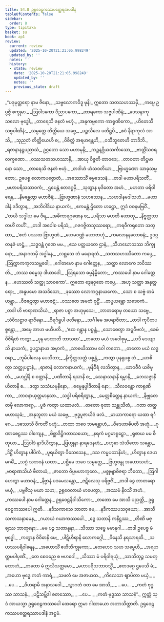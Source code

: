 ```yaml
---
title: 54.8 ဥရုဝေဠကဿပတ္ထေရအပဒါန
tableOfContents: false
sidebar:
  order: 8
type: tipitaka
basket: su
book: ap1
review:
  current: review
  updated: '2025-10-20T21:21:05.998249'
  updated_by: ''
  notes: ''
  history:
  - state: review
    date: '2025-10-20T21:21:05.998249'
    updated_by: ''
    notes: ''
    previous_state: draft
---
```



<DynamicBreadcrumb />


<ReviewStatus review={frontmatter.review} showDetails={true} />

<HypothesisAnnotation frontmatter={frontmatter} />

<Division number="251" book="ap1" e="ch" v="20" p="417">

<Paragraph number="7212" type="verses" book="ap1">
_“ပဒုမုတ္တရော နာမ ဇိနော,_  
_သဗ္ဗလောကဝိဒူ မုနိ;_  
ဣတော သတသဟဿမှိ,_  
_ကပ္ပေ ဥပ္ပဇ္ဇိ စက္ခုမာ._  

</Paragraph>

</Division>
<Division number="252" book="ap1" e="ch" v="20" p="417">

<Paragraph number="7213" type="verses" book="ap1">
_ဩဝါဒကော ဝိညာပကော,_  
_တာရကော သဗ္ဗပါဏိနံ;_  
_ဒေသနာကုသလော ဗုဒ္ဓေါ,_  
_တာရေသိ ဇနတံ ဗဟုံ._  

</Paragraph>

</Division>
<Division number="253" book="ap1" e="ch" v="20" p="418">

<Paragraph number="7214" type="verses" book="ap1">
_အနုကမ္ပကော ကာရုဏိကော,_  
_ဟိတေသီ သဗ္ဗပါဏိနံ;_  
_သမ္ပတ္တေ တိတ္ထိယေ သဗ္ဗေ,_  
_ပဉ္စသီလေ ပတိဋ္ဌပိ._  

</Paragraph>

</Division>
<Division number="254" book="ap1" e="ch" v="20" p="418">

<Paragraph number="7215" type="verses" book="ap1">
_ဧဝံ နိရာကုလံ အာသိ,_  
_သုညတံ တိတ္ထိယေဟိ စ;_  
_ဝိစိတ္တံ အရဟန္တေဟိ,_  
_ဝသီဘူတေဟိ တာဒိဘိ._  

</Paragraph>

</Division>
<Division number="255" book="ap1" e="ch" v="20" p="418">

<Paragraph number="7216" type="verses" book="ap1">
_ရတနာနဋ္ဌပညာသံ,_  
ဥဂ္ဂတော သော မဟာမုနိ;_  
_ကဉ္စနဂ္ဃိယသင်္ကာသော,_  
_ဗာတ္တိံသဝရလက္ခဏော._  

</Paragraph>

</Division>
<Division number="256" book="ap1" e="ch" v="20" p="418">

<Paragraph number="7217" type="verses" book="ap1">
_ဝဿသတသဟဿာနိ,_  
_အာယု ဝိဇ္ဇတိ တာဝဒေ;_  
_တာဝတာ တိဋ္ဌမာနော သော,_  
_တာရေသိ ဇနတံ ဗဟုံ._  

</Paragraph>

</Division>
<Division number="257" book="ap1" e="ch" v="20" p="418">

<Paragraph number="7218" type="verses" book="ap1">
_တဒါဟံ ဟံသဝတိယာ,_  
_ဗြာဟ္မဏော သာဓုသမ္မတော;_  
ဥပေစ္စ လောကပဇ္ဇောတံ,_  
_အဿောသိံ ဓမ္မဒေသနံ._  

</Paragraph>

</Division>
<Division number="258" book="ap1" e="ch" v="20" p="418">

<Paragraph number="7219" type="verses" book="ap1">
_တဒါ မဟာပရိသတိံ,_  
_မဟာပရိသသာဝကံ;_  
_ဌပေန္တံ ဧတဒဂ္ဂမှိ,_  
_သုတွာန မုဒိတော အဟံ._  

</Paragraph>

</Division>
<Division number="259" book="ap1" e="ch" v="20" p="418">

<Paragraph number="7220" type="verses" book="ap1">
_မဟတာ ပရိဝါရေန,_  
_နိမန္တေတွာ မဟာဇိနံ;_  
_ဗြာဟ္မဏာနံ သဟဿေန,_  
_သဟဒါနမဒါသဟံ._  

</Paragraph>

</Division>
<Division number="260" book="ap1" e="ch" v="20" p="418">

<Paragraph number="7221" type="verses" book="ap1">
_မဟာဒါနံ ဒဒိတွာန,_  
_အဘိဝါဒိယ နာယကံ;_  
_ဧကမန္တံ ဌိတော ဟဋ္ဌော,_  
ဣဒံ ဝစနမဗြဝိံ._  

</Paragraph>

</Division>
<Division number="261" book="ap1" e="ch" v="20" p="418">

<Paragraph number="7222" type="verses" book="ap1">
_‘တယိ သဒ္ဓါယ မေ ဝီရ,_  
_အဓိကာရဂုဏေန စ;_  
_ပရိသာ မဟတီ ဟောတု,_  
_နိဗ္ဗတ္တဿ တဟိံ တဟိံ’._  

</Paragraph>

</Division>
<Division number="262" book="ap1" e="ch" v="20" p="418">

<Paragraph number="7223" type="verses" book="ap1">
_တဒါ အဝေါစ ပရိသံ,_  
_ဂဇဂဇ္ဇိတသုဿရော;_  
_ကရဝီကရုတော သတ္ထာ,_  
_‘ဧတံ ပဿထ ဗြာဟ္မဏံ._  

</Paragraph>

</Division>
<Division number="263" book="ap1" e="ch" v="20" p="418">

<Paragraph number="7224" type="verses" book="ap1">
_ဟေမဝဏ္ဏံ မဟာဗာဟုံ,_  
_ကမလာနနလောစနံ;_  
ဥဒဂ္ဂတနုဇံ ဟဋ္ဌံ,_  
_သဒ္ဓဝန္တံ ဂုဏေ မမ._  

</Paragraph>

</Division>
<Division number="264" book="ap1" e="ch" v="20" p="418">

<Paragraph number="7225" type="verses" book="ap1">
_ဧသ ပတ္ထယတေ ဌာနံ,_  
_သီဟဃောသဿ ဘိက္ခုနော;_  
_အနာဂတမှိ အဒ္ဓါနေ,_  
_လစ္ဆသေ တံ မနောရထံ._  

</Paragraph>

</Division>
<Division number="265" book="ap1" e="ch" v="20" p="418">

<Paragraph number="7226" type="verses" book="ap1">
_သတသဟဿိတော ကပ္ပေ,_  
_ဩက္ကာကကုလသမ္ဘဝေါ;_  
_ဂေါတမော နာမ ဂေါတ္တေန,_  
_သတ္ထာ လောကေ ဘဝိဿတိ._  

</Paragraph>

</Division>
<Division number="266" book="ap1" e="ch" v="20" p="418">

<Paragraph number="7227" type="verses" book="ap1">
_တဿ ဓမ္မေသု ဒါယာဒေါ,_  
_ဩရသော ဓမ္မနိမ္မိတော;_  
_ကဿပေါ နာမ ဂေါတ္တေန,_  
_ဟေဿတိ သတ္ထု သာဝကော’._  

</Paragraph>

</Division>
<Division number="267" book="ap1" e="ch" v="20" p="419">

<Paragraph number="7228" type="verses" book="ap1">
ဣတော ဒွေနဝုတေ ကပ္ပေ,_  
_အဟု သတ္ထာ အနုတ္တရော;_  
_အနူပမော အသဒိသော,_  
_ဖုဿော လောကဂ္ဂနာယကော._  

</Paragraph>

</Division>
<Division number="268" book="ap1" e="ch" v="20" p="419">

<Paragraph number="7229" type="verses" book="ap1">
_သော စ သဗ္ဗံ တမံ ဟန္တွာ,_  
_ဝိဇဋေတွာ မဟာဇဋံ;_  
_ဝဿတေ အမတံ ဝုဋ္ဌိံ,_  
_တပ္ပယန္တော သဒေဝကံ._  

</Paragraph>

</Division>
<Division number="269" book="ap1" e="ch" v="20" p="419">

<Paragraph number="7230" type="verses" book="ap1">
_တဒါ ဟိ ဗာရာဏသိယံ,_  
_ရာဇာ ပစ္စာ အဟုမှသေ;_  
_ဘာတရောမှ တယော သဗ္ဗေ,_  
_သံဝိသဋ္ဌာဝ ရာဇိနော._  

</Paragraph>

</Division>
<Division number="270" book="ap1" e="ch" v="20" p="419">

<Paragraph number="7231" type="verses" book="ap1">
_ဝီရင်္ဂရူပါ ဗလိနော,_  
_သင်္ဂါမေ အပရာဇိတာ;_  
_တဒါ ကုပိတပစ္စန္တော,_  
_အမှေ အာဟ မဟီပတိ._  

</Paragraph>

</Division>
<Division number="271" book="ap1" e="ch" v="20" p="419">

<Paragraph number="7232" type="verses" book="ap1">
_‘ဧထ ဂန္တွာန ပစ္စန္တံ,_  
_သောဓေတွာ အဋ္ဋဝီဗလံ;_  
_ခေမံ ဝိဇိရိတံ ကတွာ,_  
_ပုန ဒေထာတိ ဘာသထ’._  

</Paragraph>

</Division>
<Division number="272" book="ap1" e="ch" v="20" p="419">

<Paragraph number="7233" type="verses" book="ap1">
_တတော မယံ အဝေါစုမှ,_  
_ယဒိ ဒေယျာသိ နာယကံ;_  
ဥပဋ္ဌာနာယ အမှာကံ,_  
_သာဓယိဿာမ ဝေါ တတော._  

</Paragraph>

</Division>
<Division number="273" book="ap1" e="ch" v="20" p="419">

<Paragraph number="7234" type="verses" book="ap1">
_တတော မယံ လဒ္ဓဝရာ,_  
_ဘူမိပါလေန ပေသိတာ;_  
_နိက္ခိတ္တသတ္ထံ ပစ္စန္တံ,_  
_ကတွာ ပုနရုပစ္စ တံ._  

</Paragraph>

</Division>
<Division number="274" book="ap1" e="ch" v="20" p="419">

<Paragraph number="7235" type="verses" book="ap1">
_ယာစိတွာ သတ္ထုပဋ္ဌာနံ,_  
_ရာဇာနံ လောကနာယကံ;_  
_မုနိဝီရံ လဘိတွာန,_  
_ယာဝဇီဝံ ယဇိမှ တံ._  

</Paragraph>

</Division>
<Division number="275" book="ap1" e="ch" v="20" p="419">

<Paragraph number="7236" type="verses" book="ap1">
_မဟဂ္ဃါနိ စ ဝတ္ထာနိ,_  
_ပဏီတာနိ ရသာနိ စ;_  
_သေနာသနာနိ ရမ္မာနိ,_  
_ဘေသဇ္ဇာနိ ဟိတာနိ စ._  

</Paragraph>

</Division>
<Division number="276" book="ap1" e="ch" v="20" p="419">

<Paragraph number="7237" type="verses" book="ap1">
_ဒတွာ သသံဃမုနိနော,_  
_ဓမ္မေနုပ္ပါဒိတာနိ နော;_  
_သီလဝန္တော ကာရုဏိကာ,_  
_ဘာဝနာယုတ္တမာနသာ._  

</Paragraph>

</Division>
<Division number="277" book="ap1" e="ch" v="20" p="419">

<Paragraph number="7238" type="verses" book="ap1">
_သဒ္ဓါ ပရိစရိတွာန,_  
_မေတ္တစိတ္တေန နာယကံ;_  
_နိဗ္ဗုတေ တမှိ လောကဂ္ဂေ,_  
_ပူဇံ ကတွာ ယထာဗလံ._  

</Paragraph>

</Division>
<Division number="278" book="ap1" e="ch" v="20" p="420">

<Paragraph number="7239" type="verses" book="ap1">
_တတော စုတာ သန္တုသိတံ,_  
_ဂတာ တတ္ထ မဟာသုခံ;_  
_အနုဘူတာ မယံ သဗ္ဗေ,_  
_ဗုဒ္ဓပူဇာယိဒံ ဖလံ._  

</Paragraph>

</Division>
<Division number="279" book="ap1" e="ch" v="20" p="420">

<Paragraph number="7240" type="verses" book="ap1">
_မာယာကာရော ယထာ ရင်္ဂေ,_  
_ဒဿေသိ ဝိကတိံ ဗဟုံ;_  
_တထာ ဘဝေ ဘမန္တောဟံ,_  
_ဝိဒေဟာဓိပတီ အဟုံ._  

</Paragraph>

</Division>
<Division number="280" book="ap1" e="ch" v="20" p="420">

<Paragraph number="7241" type="verses" book="ap1">
_ဂုဏာစေဠဿ ဝါကျေန,_  
_မိစ္ဆာဒိဋ္ဌိဂတာသယော;_  
_နရကံ မဂ္ဂမာရူဠှော,_  
_ရုစာယ မမ ဓီတုယာ._  

</Paragraph>

</Division>
<Division number="281" book="ap1" e="ch" v="20" p="420">

<Paragraph number="7242" type="verses" book="ap1">
_ဩဝါဒံ နာဒိယိတွာန,_  
_ဗြဟ္မုနာ နာရဒေနဟံ;_  
_ဗဟုဓာ သံသိတော သန္တော,_  
_ဒိဋ္ဌိံ ဟိတွာန ပါပိကံ._  

</Paragraph>

</Division>
<Division number="282" book="ap1" e="ch" v="20" p="420">

<Paragraph number="7243" type="verses" book="ap1">
_ပူရယိတွာ ဝိသေသေန,_  
_ဒသ ကမ္မပထာနိဟံ;_  
_ဟိတွာန ဒေဟမဂမိံ,_  
_သဂ္ဂံ သဘဝနံ ယထာ._  

</Paragraph>

</Division>
<Division number="283" book="ap1" e="ch" v="20" p="420">

<Paragraph number="7244" type="verses" book="ap1">
_ပစ္ဆိမေ ဘဝေ သမ္ပတ္တေ,_  
_ဗြဟ္မဗန္ဓု အဟောသဟံ;_  
_ဗာရာဏသိယံ ဖီတာယံ,_  
_ဇာတော ဝိပ္ပမဟာကုလေ._  

</Paragraph>

</Division>
<Division number="284" book="ap1" e="ch" v="20" p="420">

<Paragraph number="7245" type="verses" book="ap1">
_မစ္စုဗျာဓိဇရာ ဘီတော,_  
_ဩဂါဟေတွာ မဟာဝနံ;_  
_နိဗ္ဗာနံ ပဒမေသန္တော,_  
_ဇဋိလေသု ပရိဗ္ဗဇိံ._  

</Paragraph>

</Division>
<Division number="285" book="ap1" e="ch" v="20" p="420">

<Paragraph number="7246" type="verses" book="ap1">
_တဒါ ဒွေ ဘာတရော မယှံ,_  
_ပဗ္ဗဇိံသု မယာ သဟ;_  
ဥရုဝေလာယံ မာပေတွာ,_  
_အဿမံ နိဝသိံ အဟံ._  

</Paragraph>

</Division>
<Division number="286" book="ap1" e="ch" v="20" p="420">

<Paragraph number="7247" book="ap1">
_ကဿပေါ နာမ ဂေါတ္တေန,_  
ဥရုဝေဠနိဝါသိကော;_  
_တတော မေ အာသိ ပညတ္တိ,_  
ဥရုဝေဠကဿပေါ ဣတိ._  

</Paragraph>

</Division>
<Division number="287" book="ap1" e="ch" v="20" p="420">

<Paragraph number="7248" type="verses" book="ap1">
_နဒီသကာသေ ဘာတာ မေ,_  
_နဒီကဿပသဝှယော;_  
_အာသီ သကာသနာမေန,_  
_ဂယာယံ ဂယာကဿပေါ._  

</Paragraph>

</Division>
<Division number="288" book="ap1" e="ch" v="20" p="420">

<Paragraph number="7249" type="verses" book="ap1">
_ဒွေ သတာနိ ကနိဋ္ဌဿ,_  
_တီဏိ မဇ္ဈဿ ဘာတုနော;_  
_မမ ပဉ္စ သတာနူနာ,_  
_သိဿာ သဗ္ဗေ မမာနုဂါ._  

</Paragraph>

</Division>
<Division number="289" book="ap1" e="ch" v="20" p="421">

<Paragraph number="7250" type="verses" book="ap1">
_တဒါ ဥပေစ္စ မံ ဗုဒ္ဓေါ,_  
_ကတွာန ဝိဝိဓာနိ မေ;_  
_ပါဋိဟီရာနိ လောကဂ္ဂေါ,_  
_ဝိနေသိ နရသာရထိ._  

</Paragraph>

</Division>
<Division number="290" book="ap1" e="ch" v="20" p="421">

<Paragraph number="7251" type="verses" book="ap1">
_သဟဿပရိဝါရေန,_  
_အဟောသိံ ဧဟိဘိက္ခုကော;_  
_တေဟေဝ သဟ သဗ္ဗေဟိ,_  
_အရဟတ္တမပါပုဏိံ._  

</Paragraph>

</Division>
<Division number="291" book="ap1" e="ch" v="20" p="421">

<Paragraph number="7252" type="verses" book="ap1">
_တေ စေဝညေ စ ဗဟဝေါ,_  
_သိဿာ မံ ပရိဝါရယုံ;_  
_သာသိတုဉ္စ သမတ္ထောဟံ,_  
_တတော မံ ဣသိသတ္တမော._  

</Paragraph>

</Division>
<Division number="292" book="ap1" e="ch" v="20" p="421">

<Paragraph number="7253" type="verses" book="ap1">
_မဟာပရိသဘာဝသ္မိံ,_  
_ဧတဒဂ္ဂေ ဌပေသိ မံ;_  
_အဟော ဗုဒ္ဓေ ကတံ ကာရံ,_  
_သဖလံ မေ အဇာယထ._  

</Paragraph>

</Division>
<Division number="293" book="ap1" e="ch" v="20" p="421">

<Paragraph number="7254" type="verses" book="ap1">
_ကိလေသာ ဈာပိတာ မယှံ,_  
_ …ပေ… _  
_ဝိဟရာမိ အနာသဝေါ._  

</Paragraph>

</Division>
<Division number="294" book="ap1" e="ch" v="20" p="421">

<Paragraph number="7255" type="verses" book="ap1">
_သွာဂတံ ဝတ မေ အာသိ,_  
_ …ပေ… _  
_ကတံ ဗုဒ္ဓဿ သာသနံ._  

</Paragraph>

</Division>
<Division number="295" book="ap1" e="ch" v="20" p="421">

<Paragraph number="7256" type="verses" book="ap1">
_ပဋိသမ္ဘိဒါ စတဿော,_  
_ …ပေ… _  
_ကတံ ဗုဒ္ဓဿ သာသနံ”._  

</Paragraph>

<Paragraph number="7257" book="ap1">
ဣတ္ထံ သုဒံ အာယသ္မာ ဥရုဝေဠကဿပေါ ထေရော ဣမာ ဂါထာယော အဘာသိတ္ထာတိ.

</Paragraph>
</Division>

<Paragraph number="7258" type="center" book="ap1">
ဥရုဝေဠကဿပတ္ထေရဿာပဒါနံ အဋ္ဌမံ.
</Paragraph>